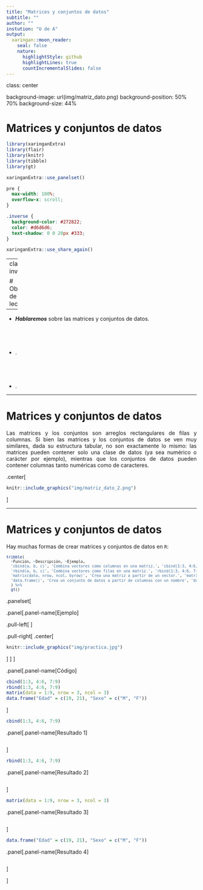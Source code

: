```yaml
---
title: "Matrices y conjuntos de datos"
subtitle: ""
author: ""
instution: "U de A"
output:
  xaringan::moon_reader:
    seal: false
    nature:
      highlightStyle: github
      highlightLines: true
      countIncrementalSlides: false
---
```

class: center

background-image: url(img/matriz_dato.png)
background-position: 50% 70%
background-size: 44%

# Matrices y conjuntos de datos

```r

library(xaringanExtra)
library(flair)
library(knitr)
library(tibble)
library(gt)
```

```r
xaringanExtra::use_panelset()
```

```css
pre {
  max-width: 100%;
  overflow-x: scroll;
}

.inverse {
  background-color: #272822;
  color: #d6d6d6;
  text-shadow: 0 0 20px #333;
}
```

```r
xaringanExtra::use_share_again()
```

---
class: inverse

# Objetivos de la lección

--

- <P align="justify">***Hablaremos*** sobre las matrices y conjuntos de datos.</p>

<br>
--

- <P align="justify">.</p>

<br>
--

- <P align="justify">.</p>

---

# Matrices y conjuntos de datos

<P align="justify">Las matrices y los conjuntos son arreglos rectangulares de filas y columnas. Si bien las matrices y los conjuntos de datos se ven muy similares, dada su estructura tabular, no son exactamente lo mismo: las matrices pueden contener solo una clase de datos (ya sea numérico o carácter por ejemplo), mientras que los conjuntos de datos pueden contener columnas tanto numéricas como de caracteres.</p>

.center[
```r
knitr::include_graphics("img/matriz_dato_2.png")
```
]

---

# Matrices y conjuntos de datos

<P align="justify">Hay muchas formas de crear matrices y conjuntos de datos en `R`:</p>

<small>

```r

tribble(
  ~Función, ~Descripción, ~Ejemplo,
  'cbind(a, b, c)', 'Combina vectores como columnas en una matriz.', 'cbind(1:3, 4:6, 7:9)',
  'rbind(a, b, c)', 'Combina vectores como filas en una matriz.', 'rbind(1:3, 4:6, 7:9)',
  'matrix(data, nrow, ncol, byrow)', 'Crea una matriz a partir de un vector.', 'matrix(data = 1:9, nrow = 3, ncol = 3)',
  'data.frame()', 'Crea un conjunto de datos a partir de columnas con un nombre', 'data.frame("Edad" = c(19, 21), "Sexo" = c("M", "F"))'
  ) %>%
  gt()
```

</small>

.panelset[

.panel[.panel-name[Ejemplo]

.pull-left[
<P align="justify">`r emo::ji("geek")` Intente por favor crear las matrices y el conjunto de datos presentados en la tabla anterior.<br>
</p>
]

.pull-right[
.center[
```r
knitr::include_graphics("img/practica.jpg")
```
]
]
]

.panel[.panel-name[Código]

```r

cbind(1:3, 4:6, 7:9)
rbind(1:3, 4:6, 7:9)
matrix(data = 1:9, nrow = 3, ncol = 3)
data.frame("Edad" = c(19, 21), "Sexo" = c("M", "F"))
```
]

```r

cbind(1:3, 4:6, 7:9)
```

.panel[.panel-name[Resultado 1]

```r

```
]

```r

rbind(1:3, 4:6, 7:9)
```

.panel[.panel-name[Resultado 2]

```r

```
]

```r

matrix(data = 1:9, nrow = 3, ncol = 3)
```

.panel[.panel-name[Resultado 3]

```r

```
]

```r

data.frame("Edad" = c(19, 21), "Sexo" = c("M", "F"))
```

.panel[.panel-name[Resultado 4]

```r

```
]

]
